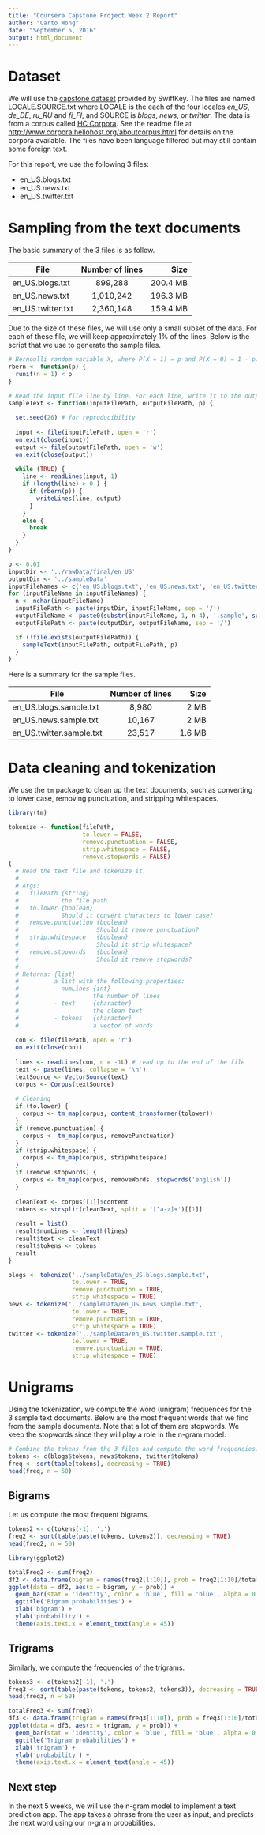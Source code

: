 ```yaml
---
title: "Coursera Capstone Project Week 2 Report"
author: "Carto Wong"
date: "September 5, 2016"
output: html_document
---
```


# Dataset

We will use the [capstone dataset](https://d396qusza40orc.cloudfront.net/dsscapstone/dataset/Coursera-SwiftKey.zip)
provided by SwiftKey. The files are named LOCALE.SOURCE.txt where LOCALE is the each of the four locales
*en_US*, *de_DE*, *ru_RU* and *fi_FI*, and SOURCE is *blogs*, *news*, or *twitter*. The data is from
a corpus called [HC Corpora](www.corpora.heliohost.org). See the readme file at [http://www.corpora.heliohost.org/aboutcorpus.html](http://www.corpora.heliohost.org/aboutcorpus.html)
for details on the corpora available. The files have been language filtered but may still contain some
foreign text.

For this report, we use the following 3 files:

* en_US.blogs.txt
* en_US.news.txt
* en_US.twitter.txt

# Sampling from the text documents

The basic summary of the 3 files is as follow.

| File                | Number of lines   | Size     |
| ------------------- |:-----------------:| --------:|
| en_US.blogs.txt     | 899,288           | 200.4 MB |
| en_US.news.txt      | 1,010,242         | 196.3 MB |
| en_US.twitter.txt   | 2,360,148         | 159.4 MB  |

Due to the size of these files, we will use only a small subset of the data. For each of these
file, we will keep approximately 1% of the lines. Below is the script that we use to generate
the sample files.

```r
# Bernoulli random variable X, where P(X = 1) = p and P(X = 0) = 1 - p.
rbern <- function(p) {
  runif(n = 1) < p
}

# Read the input file line by line. For each line, write it to the output file with probability p.
sampleText <- function(inputFilePath, outputFilePath, p) {
  
  set.seed(26) # for reproducibility
  
  input <- file(inputFilePath, open = 'r')
  on.exit(close(input))
  output <- file(outputFilePath, open = 'w')
  on.exit(close(output))
  
  while (TRUE) {
    line <- readLines(input, 1)
    if (length(line) > 0 ) {
      if (rbern(p)) {
        writeLines(line, output)
      }
    }
    else {
      break
    }
  }
}

p <- 0.01
inputDir <- '../rawData/final/en_US'
outputDir <- '../sampleData'
inputFileNames <- c('en_US.blogs.txt', 'en_US.news.txt', 'en_US.twitter.txt')
for (inputFileName in inputFileNames) {
  n <- nchar(inputFileName)
  inputFilePath <- paste(inputDir, inputFileName, sep = '/')
  outputFileName <- paste0(substr(inputFileName, 1, n-4), '.sample', substr(inputFileName, n -3, n))
  outputFilePath <- paste(outputDir, outputFileName, sep = '/')

  if (!file.exists(outputFilePath)) {
    sampleText(inputFilePath, outputFilePath, p)
  }
}
```

Here is a summary for the sample files.

| File                       | Number of lines   | Size     |
| -------------------------- |:-----------------:| --------:|
| en_US.blogs.sample.txt     | 8,980             | 2 MB     |
| en_US.news.sample.txt      | 10,167            | 2 MB     |
| en_US.twitter.sample.txt   | 23,517            | 1.6 MB   |

# Data cleaning and tokenization

We use the `tm` package to clean up the text documents, such as converting to lower case, removing punctuation, and stripping whitespaces.

```r
library(tm)

tokenize <- function(filePath,
                     to.lower = FALSE,
                     remove.punctuation = FALSE,
                     strip.whitespace = FALSE,
                     remove.stopwords = FALSE)
{
  # Read the text file and tokenize it.
  #
  # Args:
  #   filePath {string}
  #            the file path
  #   to.lower {boolean}
  #            Should it convert characters to lower case?
  #   remove.punctuation {boolean}
  #                      Should it remove punctuation?
  #   strip.whitespace   {boolean}
  #                      Should it strip whitespace?
  #   remove.stopwords   {boolean}
  #                      Should it remove stopwords?
  #
  # Returns: {list}
  #          a list with the following properties:
  #          - numLines {int}
  #                     the number of lines
  #          - text     {character}
  #                     the clean text
  #          - tokens   {character}
  #                     a vector of words
  
  con <- file(filePath, open = 'r')
  on.exit(close(con))
  
  lines <- readLines(con, n = -1L) # read up to the end of the file
  text <- paste(lines, collapse = '\n')
  textSource <- VectorSource(text)
  corpus <- Corpus(textSource)
  
  # Cleaning
  if (to.lower) {
    corpus <- tm_map(corpus, content_transformer(tolower))
  }
  if (remove.punctuation) {
    corpus <- tm_map(corpus, removePunctuation)
  }
  if (strip.whitespace) {
    corpus <- tm_map(corpus, stripWhitespace)
  }
  if (remove.stopwords) {
    corpus <- tm_map(corpus, removeWords, stopwords('english'))
  }
  
  cleanText <- corpus[[1]]$content
  tokens <- strsplit(cleanText, split = '[^a-z]+')[[1]]
  
  result = list()
  result$numLines <- length(lines)
  result$text <- cleanText
  result$tokens <- tokens
  result
}

blogs <- tokenize('../sampleData/en_US.blogs.sample.txt',
                  to.lower = TRUE,
                  remove.punctuation = TRUE,
                  strip.whitespace = TRUE)
news <- tokenize('../sampleData/en_US.news.sample.txt',
                  to.lower = TRUE,
                  remove.punctuation = TRUE,
                  strip.whitespace = TRUE)
twitter <- tokenize('../sampleData/en_US.twitter.sample.txt',
                  to.lower = TRUE,
                  remove.punctuation = TRUE,
                  strip.whitespace = TRUE)
```

# Unigrams

Using the tokenization, we compute the word (unigram) frequences for the 3 sample text documents.
Below are the most frequent words that we find from the sample documents. Note that a lot of them
are stopwords. We keep the stopwords since they will play a role in the n-gram model.

```r
# Combine the tokens from the 3 files and compute the word frequencies.
tokens <- c(blogs$tokens, news$tokens, twitter$tokens)
freq <- sort(table(tokens), decreasing = TRUE)
head(freq, n = 50)
```

## Bigrams

Let us compute the most frequent bigrams.

```r
tokens2 <- c(tokens[-1], '.')
freq2 <- sort(table(paste(tokens, tokens2)), decreasing = TRUE)
head(freq2, n = 50)
```

```r
library(ggplot2)

totalFreq2 <- sum(freq2)
df2 <- data.frame(bigram = names(freq2[1:10]), prob = freq2[1:10]/totalFreq2)
ggplot(data = df2, aes(x = bigram, y = prob)) +
  geom_bar(stat = 'identity', color = 'blue', fill = 'blue', alpha = 0.4) +
  ggtitle('Bigram probabilities') +
  xlab('bigram') +
  ylab('probability') +
  theme(axis.text.x = element_text(angle = 45))
```

## Trigrams

Similarly, we compute the frequencies of the trigrams.

```r
tokens3 <- c(tokens2[-1], '.')
freq3 <- sort(table(paste(tokens, tokens2, tokens3)), decreasing = TRUE)
head(freq3, n = 50)
```

```r
totalFreq3 <- sum(freq3)
df3 <- data.frame(trigram = names(freq3[1:10]), prob = freq3[1:10]/totalFreq3)
ggplot(data = df3, aes(x = trigram, y = prob)) +
  geom_bar(stat = 'identity', color = 'blue', fill = 'blue', alpha = 0.4) +
  ggtitle('Trigram probabilities') +
  xlab('trigram') +
  ylab('probability') +
  theme(axis.text.x = element_text(angle = 45))
```

## Next step

In the next 5 weeks, we will use the n-gram model to implement a text prediction app. The app takes a phrase from the user as input, and predicts the next word using our n-gram probabilities.
